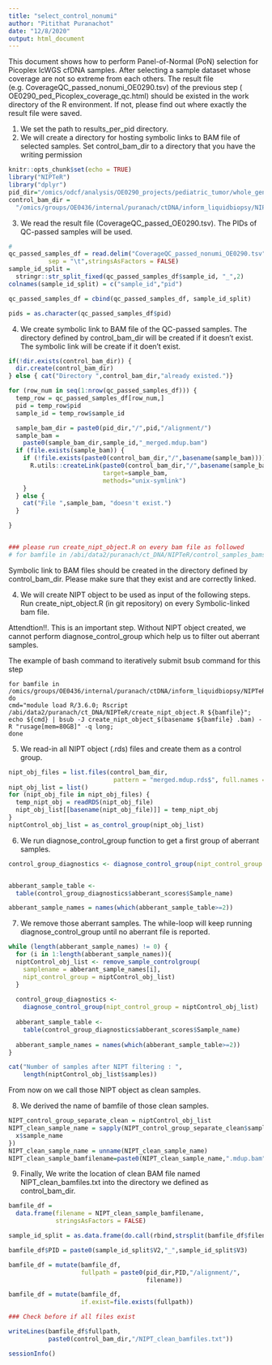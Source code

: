 ```yaml
---
title: "select_control_nonumi"
author: "Pitithat Puranachot"
date: "12/8/2020"
output: html_document
---
```


This document shows how to perform Panel-of-Normal (PoN) selection for Picoplex lcWGS cfDNA samples. After selecting a sample dataset whose coverage are not so extreme from each others. The result file (e.g. CoverageQC_passed_nonumi_OE0290.tsv) of the previous step ( OE0290_ped_Picoplex_coverage_qc.html)  should be existed in the work directory of the R environment. If not, please find out where exactly the result file were saved.

1. We set the path to results_per_pid directory.
2. We will create a directory for hosting symbolic links to BAM file of selected samples. Set control_bam_dir to a directory that you have the writing permission
```r
knitr::opts_chunk$set(echo = TRUE)
library("NIPTeR")
library("dplyr")
pid_dir="/omics/odcf/analysis/OE0290_projects/pediatric_tumor/whole_genome_sequencing/results_per_pid/"
control_bam_dir = 
  "/omics/groups/OE0436/internal/puranach/ctDNA/inform_liquidbiopsy/NIPTeR/control_samples_bams_OE0290_picoplex/"
```

3. We read the result file (CoverageQC_passed_OE0290.tsv). The PIDs of QC-passed samples will be used.

```r
# 
qc_passed_samples_df = read.delim("CoverageQC_passed_nonumi_OE0290.tsv",
           sep = "\t",stringsAsFactors = FALSE)
sample_id_split =
  stringr::str_split_fixed(qc_passed_samples_df$sample_id, "_",2)
colnames(sample_id_split) = c("sample_id","pid")

qc_passed_samples_df = cbind(qc_passed_samples_df, sample_id_split)

pids = as.character(qc_passed_samples_df$pid)

```

4. We create symbolic link to BAM file of the QC-passed samples. The directory defined by control_bam_dir will be created if it doesn't exist. The symbolic link will be create if it doen't exist.
```r


if(!dir.exists(control_bam_dir)) {
  dir.create(control_bam_dir)
} else { cat("Directory ",control_bam_dir,"already existed.")}

for (row_num in seq(1:nrow(qc_passed_samples_df))) {
  temp_row = qc_passed_samples_df[row_num,]
  pid = temp_row$pid
  sample_id = temp_row$sample_id

  sample_bam_dir = paste0(pid_dir,"/",pid,"/alignment/")
  sample_bam =
    paste0(sample_bam_dir,sample_id,"_merged.mdup.bam")
  if (file.exists(sample_bam)) {
    if (!file.exists(paste0(control_bam_dir,"/",basename(sample_bam)))) {
      R.utils::createLink(paste0(control_bam_dir,"/",basename(sample_bam)),
                          target=sample_bam,
                          methods="unix-symlink")
    }
  } else {
    cat("File ",sample_bam, "doesn't exist.")
  }

}


### please run create_nipt_object.R on every bam file as followed
# for bamfile in /abi/data2/puranach/ct_DNA/NIPTeR/control_samples_bams_OE0290_20201207/*callConsensus_realigned.bam; do cmd="module load R/3.6.0; Rscript /abi/data2/puranach/ct_DNA/NIPTeR/create_nipt_object.R ${bamfile}"; echo ${cmd} | bsub -J create_nipt_object_$(basename ${bamfile} .bam) -R "rusage[mem=150GB]" -q long; done
```
Symbolic link to BAM files should be created in the directory defined by control_bam_dir. Please make sure that they exist and are correctly linked.

4. We will create NIPT object to be used as input of the following steps. Run create_nipt_object.R (in git repository) on every Symbolic-linked bam file. 

Attendtion!!. This is an important step. Without NIPT object created, we cannot perform diagnose_control_group which help us to filter out aberrant samples.

The example of bash command to iteratively submit bsub command for this step

```
for bamfile in /omics/groups/OE0436/internal/puranach/ctDNA/inform_liquidbiopsy/NIPTeR/control_samples_bams_OE0290_picoplex/*_merged.mdup.bam; 
do 
cmd="module load R/3.6.0; Rscript /abi/data2/puranach/ct_DNA/NIPTeR/create_nipt_object.R ${bamfile}"; 
echo ${cmd} | bsub -J create_nipt_object_$(basename ${bamfile} .bam) -R "rusage[mem=80GB]" -q long; 
done

```

5. We read-in all NIPT object (.rds) files and create them as a control group.
```r

nipt_obj_files = list.files(control_bam_dir,
                             pattern = "merged.mdup.rds$", full.names = T)
nipt_obj_list = list()
for (nipt_obj_file in nipt_obj_files) {
  temp_nipt_obj = readRDS(nipt_obj_file)
  nipt_obj_list[[basename(nipt_obj_file)]] = temp_nipt_obj
}
niptControl_obj_list = as_control_group(nipt_obj_list)

```

6. We run diagnose_control_group function to get a first group of aberrant samples.
```r
control_group_diagnostics <- diagnose_control_group(nipt_control_group = niptControl_obj_list)


abberant_sample_table <-
  table(control_group_diagnostics$abberant_scores$Sample_name)

abberant_sample_names = names(which(abberant_sample_table>=2))
```

7. We remove those aberrant samples. The while-loop will keep running diagnose_control_group until no aberrant file is reported.
```r
while (length(abberant_sample_names) != 0) {
  for (i in 1:length(abberant_sample_names)){
  niptControl_obj_list <- remove_sample_controlgroup(
    samplename = abberant_sample_names[i],
    nipt_control_group = niptControl_obj_list)
  }
  
  control_group_diagnostics <- 
    diagnose_control_group(nipt_control_group = niptControl_obj_list)
  
  abberant_sample_table <-
    table(control_group_diagnostics$abberant_scores$Sample_name)
  
  abberant_sample_names = names(which(abberant_sample_table>=2))
}

cat("Number of samples after NIPT filtering : ",
    length(niptControl_obj_list$samples))
```
From now on we call those NIPT object as clean samples.

8. We derived the name of bamfile of those clean samples.

```r
NIPT_control_group_separate_clean = niptControl_obj_list
NIPT_clean_sample_name = sapply(NIPT_control_group_separate_clean$samples, function(x){
  x$sample_name
})
NIPT_clean_sample_name = unname(NIPT_clean_sample_name)
NIPT_clean_sample_bamfilename=paste0(NIPT_clean_sample_name,".mdup.bam")
```

9. Finally, We write the location of clean BAM file named NIPT_clean_bamfiles.txt into the directory we defined as control_bam_dir.
```r

bamfile_df = 
  data.frame(filename = NIPT_clean_sample_bamfilename,
             stringsAsFactors = FALSE)

sample_id_split = as.data.frame(do.call(rbind,strsplit(bamfile_df$filename,split = "_")))

bamfile_df$PID = paste0(sample_id_split$V2,"_",sample_id_split$V3)            

bamfile_df = mutate(bamfile_df, 
                    fullpath = paste0(pid_dir,PID,"/alignment/",
                                      filename))

bamfile_df = mutate(bamfile_df,
                    if.exist=file.exists(fullpath))

### Check before if all files exist

writeLines(bamfile_df$fullpath,
           paste0(control_bam_dir,"/NIPT_clean_bamfiles.txt"))
```


```r
sessionInfo()

```